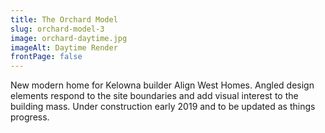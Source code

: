```yaml
---
title: The Orchard Model
slug: orchard-model-3
image: orchard-daytime.jpg
imageAlt: Daytime Render
frontPage: false
---
```


New modern home for Kelowna builder Align West Homes. Angled design elements respond to the site boundaries and add visual interest to the building mass. Under construction early 2019 and to be updated as things progress.
